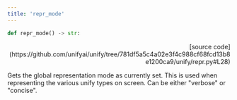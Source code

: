 ```yaml
---
title: 'repr_mode'
---
```


```python
def repr_mode() -> str:
```

<p align="right">[source code](https://github.com/unifyai/unify/tree/781df5a5c4a02e3f4c988cf68fcd13b8e1200ca9/unify/repr.py#L28)</p>

Gets the global representation mode as currently set. This is used when representing
the various unify types on screen. Can be either "verbose" or "concise".